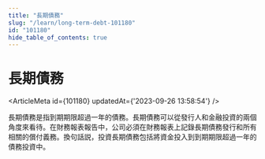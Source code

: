 ```yaml
---
title: "長期債務"
slug: "/learn/long-term-debt-101180"
id: "101180"
hide_table_of_contents: true
---
```



# 長期債務

<ArticleMeta id={101180} updatedAt={'2023-09-26 13:58:54'} />
<div className='border-solid border-b border-t-0 my-4 border-[var(--ifm-color-gray-300)]' />

長期債務是指到期期限超過一年的債務。長期債務可以從發行人和金融投資的兩個角度來看待。在財務報表報告中，公司必須在財務報表上記錄長期債務發行和所有相關的償付義務。換句話説，投資長期債務包括將資金投入到到期期限超過一年的債務投資中。
